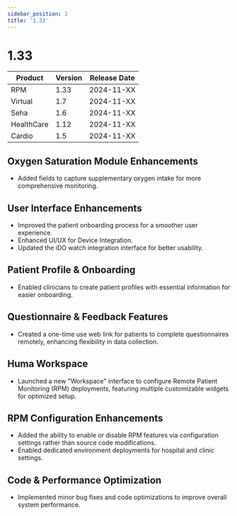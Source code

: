```yaml
---
sidebar_position: 3
title: '1.33'
---
```


# 1.33
| Product | Version | Release Date |
|---------|---------|--------------|
| RPM    | 1.33    | 2024-11-XX   |
| Virtual     | 1.7        | 2024-11-XX   |
| Seha  | 1.6        | 2024-11-XX   |
| HealthCare  | 1.12        | 2024-11-XX   |
| Cardio  | 1.5        | 2024-11-XX   |

## Oxygen Saturation Module Enhancements
- Added fields to capture supplementary oxygen intake for more comprehensive monitoring.

## User Interface Enhancements
- Improved the patient onboarding process for a smoother user experience.
- Enhanced UI/UX for Device Integration.
- Updated the iDO watch integration interface for better usability.

## Patient Profile & Onboarding
- Enabled clinicians to create patient profiles with essential information for easier onboarding.

## Questionnaire & Feedback Features
- Created a one-time use web link for patients to complete questionnaires remotely, enhancing flexibility in data collection.

## Huma Workspace
- Launched a new "Workspace" interface to configure Remote Patient Monitoring (RPM) deployments, featuring multiple customizable widgets for optimized setup.

## RPM Configuration Enhancements
- Added the ability to enable or disable RPM features via configuration settings rather than source code modifications.
- Enabled dedicated environment deployments for hospital and clinic settings.

## Code & Performance Optimization
- Implemented minor bug fixes and code optimizations to improve overall system performance.


